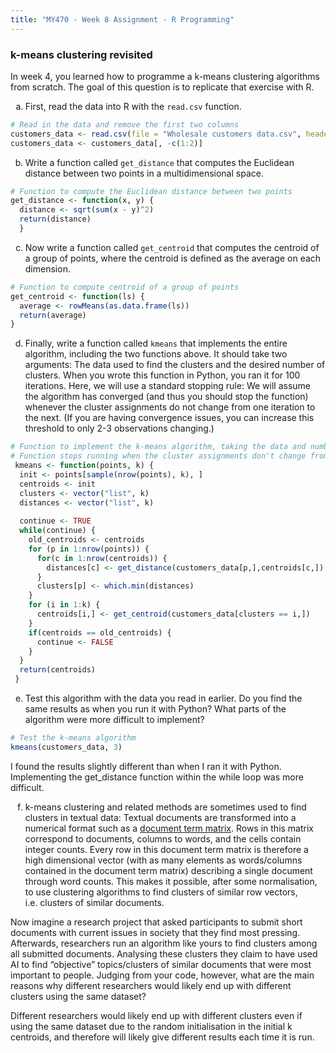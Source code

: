 ```yaml
---
title: "MY470 - Week 8 Assignment - R Programming"
---
```


### k-means clustering revisited

In week 4, you learned how to programme a k-means clustering algorithms from scratch. The goal of this question is to replicate that exercise with R.

a. First, read the data into R with the `read.csv` function.

```r
# Read in the data and remove the first two columns
customers_data <- read.csv(file = "Wholesale customers data.csv", header = TRUE)
customers_data <- customers_data[, -c(1:2)]
```

b. Write a function called `get_distance` that computes the Euclidean distance between two points in a multidimensional space.

```r
# Function to compute the Euclidean distance between two points
get_distance <- function(x, y) {
  distance <- sqrt(sum(x - y)^2)
  return(distance)
  }
```

c. Now write a function called `get_centroid` that computes the centroid of a group of points, where the centroid is defined as the average on each dimension.

```r
# Function to compute centroid of a group of points
get_centroid <- function(ls) {
  average <- rowMeans(as.data.frame(ls))
  return(average)
}
```

d. Finally, write a function called `kmeans` that implements the entire algorithm, including the two functions above. It should take two arguments: The data used to find the clusters and the desired number of clusters. When you wrote this function in Python, you ran it for 100 iterations. Here, we will use a standard stopping rule: We will assume the algorithm has converged (and thus you should stop the function) whenever the cluster assignments do not change from one iteration to the next. (If you are having convergence issues, you can increase this threshold to only 2-3 observations changing.)

```r
# Function to implement the k-means algorithm, taking the data and number of clusters as arguments
# Function stops running when the cluster assignments don't change from one iteration to the next
 kmeans <- function(points, k) { 
  init <- points[sample(nrow(points), k), ]
  centroids <- init
  clusters <- vector("list", k)
  distances <- vector("list", k)
  
  continue <- TRUE
  while(continue) {
    old_centroids <- centroids
    for (p in 1:nrow(points)) {
      for(c in 1:nrow(centroids)) {
        distances[c] <- get_distance(customers_data[p,],centroids[c,])
      }
      clusters[p] <- which.min(distances)
    }
    for (i in 1:k) {
      centroids[i,] <- get_centroid(customers_data[clusters == i,])
    }
    if(centroids == old_centroids) {
      continue <- FALSE
    }
  }
  return(centroids)
 }
```

e. Test this algorithm with the data you read in earlier. Do you find the same results as when you run it with Python? What parts of the algorithm were more difficult to implement?

```r
# Test the k-means algorithm
kmeans(customers_data, 3)
```
I found the results slightly different than when I ran it with Python. 
Implementing the get_distance function within the while loop was more difficult.

f. k-means clustering and related methods are sometimes used to find clusters in textual data: Textual documents are transformed into a numerical format such as a [document term matrix](https://en.wikipedia.org/wiki/Document-term_matrix). Rows in this matrix correspond to documents, columns to words, and the cells contain integer counts. Every row in this document term matrix is therefore a high dimensional vector (with as many elements as words/columns contained in the document term matrix) describing a single document through word counts. This makes it possible, after some normalisation, to use clustering algorithms to find clusters of similar row vectors, i.e. clusters of similar documents.

Now imagine a research project that asked participants to submit short documents with current issues in society that they find most pressing. Afterwards, researchers run an algorithm like yours to find clusters among all submitted documents. Analysing these clusters they claim to have used AI to find "objective" topics/clusters of similar documents that were most important to people. Judging from your code, however, what are the main reasons why different researchers would likely end up with different clusters using the same dataset?

Different researchers would likely end up with different clusters even if using the same dataset due to the random initialisation in the initial k centroids, and therefore will likely give different results each time it is run.  
 

